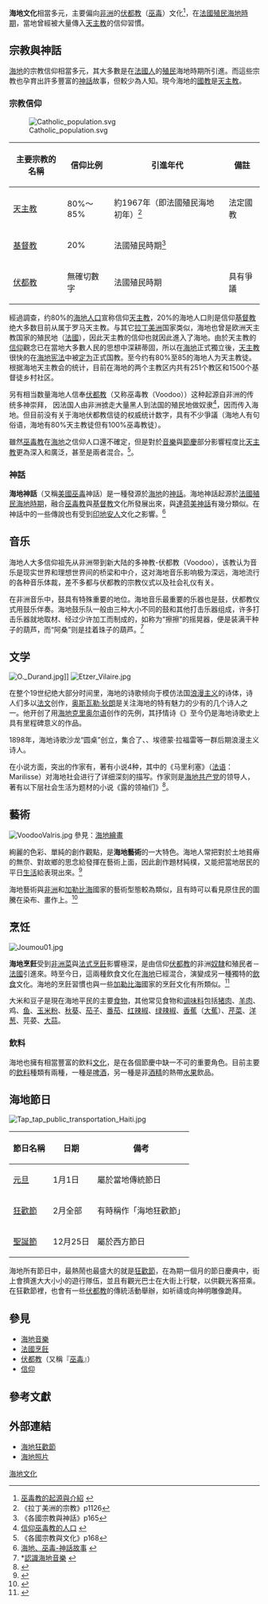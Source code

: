{{noteTA
|1=zh-hans:伏都教;zh-hk:伏都教;zh-tw:巫毒教;
|2=zh-hans:伏都;zh-hk:伏都;zh-tw:巫毒;
}}
'''海地文化'''相當多元，主要偏向[[非洲|非洲]]的[[伏都教|伏都教]]（[[巫毒|巫毒]]）文化<ref>[http://www.onewitch.url.tw/voodoo.htm 巫毒教的起源與介紹] {{webarchive|url=https://web.archive.org/web/20090323063158/http://www.onewitch.url.tw/voodoo.htm |date=2009-03-23 }}</ref>，在[[法國|法國]][[海地歷史|殖民海地時期]]，當地曾經被大量傳入[[天主教|天主教]]的信仰習慣。

== 宗教與神話 ==
[[海地|海地]]的宗教信仰相當多元，其大多數是在[[法國|法國人]]的[[殖民|殖民]]海地時期所引進。而這些宗教也孕育出許多豐富的[[神話|神話]]故事，但較少為人知。現今海地的[[國教|國教]]是[[天主教|天主教]]。

=== 宗教信仰 ===
[[File:Catholic_population.svg|right]]

{{main|海地宗教}}
{| class="wikitable" border="1"
|+
! 主要宗教的名稱 !! 信仰比例 !! 引進年代 !! 備註 
|-
| [[天主教|天主教]] || 80%～85% || 約1967年（即法國殖民海地初年）<ref>《拉丁美洲的宗教》p1126</ref> || 法定國教   
|-
| [[基督教|基督教]] || 20% || 法國殖民時期<ref>《各國宗教與神話》p165</ref> || 
|-
| [[伏都教|伏都教]] || 無確切數字 || 法國殖民時期 || 具有爭議   
|}經過調查，约80%的[[海地|海地人口]]宣称信仰[[天主教|天主教]]，20%的海地人口則是信仰[[基督教|基督教]]绝大多数目前从属于罗马天主教。与其它[[拉丁美洲|拉丁美洲]]国家类似，海地也曾是欧洲天主教国家的殖民地（[[法國|法國]]），因此天主教的信仰也就因此進入了海地。由於天主教的[[信仰|信仰]]觀念已在當地大多數人民的思想中深耕蒂固，所以在[[海地|海地]]正式獨立後，[[天主教|天主教]]很快的在[[海地政治|海地宪法]]中被[[海地國民議會|定为]]正式国教。至今约有80%至85的海地人为天主教徒。根据海地天主教会的统计，目前在海地的两个主教区内共有251个教区和1500个基督徒乡村社区。

另有相当数量海地人信奉[[伏都教|伏都教]]（又称巫毒教（Voodoo））这种起源自非洲的传统多神崇拜， 因法国人由非洲掳走大量黑人到法国的殖民地做奴隶<ref>[http://www.onewitch.url.tw/voodoo.htm 信仰巫毒教的人口] {{webarchive|url=https://web.archive.org/web/20090323063158/http://www.onewitch.url.tw/voodoo.htm |date=2009-03-23 }}</ref>，因而传入海地。但目前没有关于海地伏都教信徒的权威统计数字，具有不少爭議（海地人有句俗语，海地有80%天主教徒但有100%巫毒教徒）。

雖然[[巫毒|巫毒教]]在[[海地|海地]]之信仰人口還不確定，但是對於[[海地音樂|音樂]]與[[節慶|節慶]]部分影響程度比[[天主教|天主教]]更為深入和廣泛，甚至是兩者混合。<ref>《各國宗教與文化》p168</ref>。

=== 神話 ===
{{main|海地神話}}

'''海地神話'''（又稱[[美國|美國]][[巫毒|巫毒]]神話）是一種發源於[[海地|海地]]的[[神話|神話]]。海地神話起源於[[法國|法國]][[海地歷史|殖民海地時期]]，融合[[巫毒|巫毒教]]與[[基督教|基督教]]文化所發展出來，與[[達荷美神話|達荷美神話]]有幾分類似。在神話中的一些傳說也有受到[[印地安人|印地安人]]文化之影響。<ref>[http://www.webster.edu/~corbetre/haiti/voodoo/biglist.htm 海地、巫毒-神話故事] {{webarchive|url=https://web.archive.org/web/20060516165730/http://www.webster.edu/~corbetre/haiti/voodoo/biglist.htm |date=2006-05-16 }}</ref>

== 音乐 ==
{{main|海地音乐}}
海地人大多信仰祖先从非洲带到新大陆的多神教-伏都教（Voodoo），该教认为音乐是现实世界和理想世界间的桥梁和中介，这对海地音乐影响极为深远，海地流行的各种音乐体裁，差不多都与伏都教的宗教仪式以及社会礼仪有关。

在非洲音乐中，鼓具有特殊重要的地位。海地音乐最重要的乐器也是鼓，伏都教仪式用鼓乐伴奏。海地鼓乐队一般由三种大小不同的鼓和其他打击乐器组成，许多打击乐器就地取材、经过少许加工而制成的，如称为“擦擦”的摇晃器，便是装满干种子的葫芦，而“阿桑”则是挂着珠子的葫芦。<ref>*[http://gov.ht/ 認識海地音樂] {{Wayback|url=http://gov.ht/ |date=20110430231255 }}</ref>

== 文学 ==
[[File:O._Durand.jpg|thumb]]]]
[[File:Etzer_Vilaire.jpg|thumb]]

在整个19世纪绝大部分时间里，海地的诗歌倾向于模仿法国[[浪漫主义|浪漫主义]]的诗体，诗人们多以[[法文|法文]]创作，[[奥斯瓦勒·狄朗|奥斯瓦勒·狄朗]]是关注海地的特有魅力的少有的几个诗人之一。他开创了用[[海地克里奥尔语|海地克里奥尔语]]创作的先例，其抒情诗《{{Internal link helper/en|乔康|Choucoune (poem)}}》至今仍是海地诗歌史上具有里程碑意义的作品。

1898年，海地诗歌沙龙“圆桌”创立，集合了{{Internal link helper/fr|埃塞·维莱尔|Etzer Vilaire}}、{{Internal link helper/fr|乔治·西尔万|Georges Sylvain}}、埃德蒙·拉福雷等一群后期浪漫主义诗人。

在小说方面，突出的作家有{{Internal link helper/fr|弗雷德里克·马塞兰|Frédéric Marcelin}}，著有小说4种，其中的《马里利塞》（[[法语|法语]]：Marilisse）对海地社会进行了详细深刻的描写。作家{{Internal link helper/fr|雅克·罗曼|Jacques Roumain}}则是[[海地共产党|海地共产党]]的领导人，著有以下层社会生活为题材的小说《露的领袖们》<ref>{{Cite web |url=http://www.babelio.com/auteur/Jacques-Roumain/15154 |title=Jacques Roumain sur ''Babalio'' |access-date=2020-09-15 |archive-date=2020-10-09 |archive-url=https://web.archive.org/web/20201009115533/https://www.babelio.com/auteur/Jacques-Roumain/15154 |dead-url=no }}</ref>。

== 藝術 ==
[[Image:VoodooValris.jpg|thumb]]
{{main|海地藝術}}參見：[[海地繪畫|海地繪畫]]

絢麗的色彩、單純的創作觀點，是'''海地藝術'''的一大特色。海地人常把對於土地貧瘠的無奈、對故鄉的思念給發揮在藝術上面，因此創作題材純樸，又能把當地居民的平日[[生活|生活]]給表現出來。<ref name="USGS_Haiti">

 {{cite web
 |title=USGS Magnitude 7.0 – HAITI REGION 
 |url=http://earthquake.usgs.gov/earthquakes/eqinthenews/2010/us2010rja6/ 
 |accessdate=13 January 2010 
 |deadurl=yes 
 |archiveurl=https://web.archive.org/web/20100115110510/http://earthquake.usgs.gov/earthquakes/eqinthenews/2010/us2010rja6/ 
 |archivedate=2010-01-15}}

</ref> 

海地藝術與[[非洲|非洲]]和[[加勒比海|加勒比海]]國家的藝術型態較為類似，且有時可以看見原住民的圖騰在染布、畫作上。<ref name=wsj125>{{cite news |title=Art Trove Is Among Nation's Losses |author=Pooja Bhatia |newspaper=[[Wall_Street_Journal|Wall Street Journal]] |date=25 January 2010 |url=http://online.wsj.com/article/SB10001424052748703837004575013022647688144.html?mod=WSJ_World_MIDDLENews#project%3DSLIDESHOW08%26s%3DSB10001424052748704509704575019672638040644%26articleTabs%3Darticle |accessdate=26 January 2010 |archive-date=2010-06-12 |archive-url=https://web.archive.org/web/20100612173107/http://online.wsj.com/article/SB10001424052748703837004575013022647688144.html?mod=WSJ_World_MIDDLENews#project%3DSLIDESHOW08%26s%3DSB10001424052748704509704575019672638040644%26articleTabs%3Darticle |dead-url=no }}</ref>

== 烹饪 ==
[[File:Joumou01.jpg|thumb]]
{{main|海地烹饪}}
{{see also|法國烹飪|非洲烹飪}}

'''海地烹飪'''受到[[非洲菜|非洲菜]]與[[法國烹飪|法式烹飪]]影響極深，是由信仰[[伏都教|伏都教]]的非洲[[奴隸|奴隸]]和殖民者－[[法國|法國]]引進來。時至今日，這兩種飲食文化在[[海地|海地]]已經混合，演變成另一種獨特的[[飲食|飲食]]文化。海地的烹飪習慣也與一些[[加勒比海|加勒比海]]國家的烹飪文化有所類似。<ref>{{Cite web |url=http://www.everyculture.com/Ge-It/Haiti.html |title=海地的飲食 |accessdate=2010-06-02 |archive-date=2010-07-29 |archive-url=https://web.archive.org/web/20100729042559/http://www.everyculture.com/Ge-It/Haiti.html |dead-url=no }}</ref>

大米和豆子是現在海地平民的主要[[食物|食物]]，其他常见食物和[[调味料|调味料]]包括[[豬|猪肉]]、[[羊|羊肉]]、鸡、[[鱼|鱼]]、[[玉米粉|玉米粉]]、[[秋葵|秋葵]]、[[茄子|茄子]]、[[番茄|番茄]]、[[辣椒|红辣椒]]、[[辣椒|绿辣椒]]、[[香蕉|香蕉]]（[[大蕉|大蕉]]）、[[芹菜|芹菜]]、[[洋葱|洋葱]]、芫荽、[[大蒜|大蒜]]。

=== 飲料 ===
海地也擁有相當豐富的飲料[[文化|文化]]，是在各個節慶中缺一不可的重要角色。目前主要的[[飲料|飲料]]種類有兩種，一種是[[啤酒|啤酒]]，另一種是非[[酒精|酒精]]的熱帶[[水果|水果]]飲品。

== 海地節日 ==
[[File:Tap_tap_public_transportation_Haiti.jpg|thumb]]
{{main|海地节日}}
{|class=wikitable width=70%
!節日名稱
!日期
!備考
|--
| [[元旦|元旦]] || 1月1日 || 屬於當地傳統節日
|--
| [[狂歡節|狂歡節]] || 2月全部 || 有時稱作「海地狂歡節」 
|--
| [[聖誕節|聖誕節]] || 12月25日 || 屬於西方節日
|}

海地所有節日中，最熱鬧也最盛大的就是[[狂歡節|狂歡節]]，在為期一個月的節日慶典中，街上會擠進大大小小的遊行隊伍，並且有觀光巴士在大街上行駛，以供觀光客搭乘。在狂歡節裡，也會有一些[[伏都教|伏都教]]的傳統活動舉辦，如祈禱或向神明雕像跪拜。

== 參見 ==
*[[海地音樂|海地音樂]]
*[[法國烹飪|法國烹飪]]
*[[伏都教|伏都教]]（又稱『[[巫毒|巫毒]]』）
*[[信仰|信仰]]

== 參考文獻 ==

{{Reflist|2}}

== 外部連結 ==
*[http://gov.ht/ 海地狂歡節] {{Wayback|url=http://gov.ht/ |date=20110430231255 }}
*[http://www.pbase.com/perrona/haiti_photo_haiti 海地照片] {{Wayback|url=http://www.pbase.com/perrona/haiti_photo_haiti |date=20070606151811 }}

{{美洲題目|文化}}

[[Category:海地文化|]]